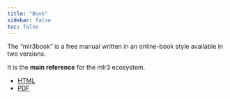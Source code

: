 ```yaml
---
title: "Book"
sidebar: false
toc: false
---
```


The "mlr3book" is a free manual written in an online-book style available in two versions.

It is the **main reference** for the mlr3 ecosystem.

* [HTML](https://mlr3book.mlr-org.com/)
* [PDF](https://mlr3book.mlr-org.com/mlr3book.pdf)
